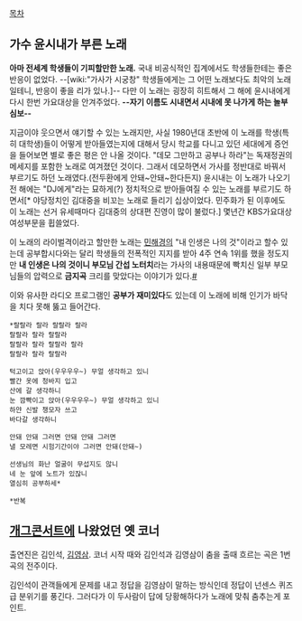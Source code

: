 [[목차]]
== 가수 윤시내가 부른 노래 ==
'''아마 전세계 학생들이 기피할만한 노래.''' 국내 비공식적인 집계에서도 학생들한테는 좋은 반응이 없었다. --[wiki:"가사가 시궁창" 학생들에게는 그 어떤 노래보다도 최악의 노래일테니, 반응이 좋을 리가 있나.]-- 다만 이 노래는 굉장히 히트해서 그 해에 윤시내에게 다시 한번 가요대상을 안겨주었다.
'''--자기 이름도 시내면서 시내에 못 나가게 하는 놀부 심보--'''

지금이야 웃으면서 얘기할 수 있는 노래지만, 사실 1980년대 초반에 이 노래를 학생(특히 대학생)들이 어떻게 받아들였는지에 대해서 당시 학교를 다니고 있던 세대에게 증언을 들어보면 별로 좋은 평은 안 나올 것이다. "데모 그만하고 공부나 하라"는 독재정권의 메세지를 포함한 노래로 여겨졌던 것이다. 그래서 데모하면서 가사를 정반대로 바꿔서 부르기도 하던 노래였다.(전두환에게 안돼~안돼~한다든지) 윤시내는 이 노래가 나오기 전 해에는 "DJ에게"라는 묘하게(?) 정치적으로 받아들여질 수 있는 노래를 부르기도 하면서[* 야당정치인 김대중을 비꼬는 노래로 들리기 십상이었다. 민주화가 된 이후에도 이 노래는 선거 유세때마다 김대중의 상대편 진영이 많이 불렀다.] 몇년간 KBS가요대상 여성부문을 휩쓸었다.

이 노래의 라이벌격이라고 할만한 노래는 [[민해경]]의 "내 인생은 나의 것"이라고 할수 있는데 공부합시다와는 달리 학생들의 전폭적인 지지를 받아 4주 연속 1위를 했을 정도지만 '''내 인생은 나의 것이니 부모님 간섭 노터치'''라는 가사의 내용때문에 빡치신 일부 부모님들의 압력으로 '''금지곡''' 크리를 맞았다는 이야기가 있다.[http://isplus.live.joins.com/news/article/article.asp?total_id=5723893&ctg=1502&tm=i_ntr&mc=1503001 #] 

이와 유사한 라디오 프로그램인 '''공부가 재미있다'''도 있는데 이 노래에 비해 인기가 바닥을 치다 못해 뚫고 들어간다. 

 *랄랄라 랄라 랄랄라 랄라 
 랄랄라 랄라 랄랄라 
 랄랄라 랄라 랄랄라 랄라 
 랄랄라 랄라 랄랄라 

 턱고이고 앉아(우우우우~) 무얼 생각하고 있니 
 빨간 옷에 청바지 입고 
 산에 갈 생각하니 
 눈 깜빡이고 앉아(우우우우~) 무얼 생각하고 있니 
 하얀 신발 챙모자 쓰고 
 바다갈 생각하니 

 안돼 안돼 그러면 안돼 안돼 그러면 
 낼 모레면 시험기간이야 그러면 안돼(안돼~) 

 선생님의 화난 얼굴이 무섭지도 않니 
 네 눈 앞에 노트가 있잖니 
 열심히 공부하세* 

 *반복

== [[개그콘서트]]에 나왔었던 옛 코너 ==
{{{#!html
<iframe width="420" height="315" src="//www.youtube.com/embed/jyu02CdvoGw" frameborder="0" allowfullscreen></iframe>
}}}
출연진은 김인석, [[김영삼]]. 코너 시작 때와 김인석과 김영삼이 춤을 출때 흐르는 곡은 1번 곡의 전주이다.

김인석이 관객들에게 문제를 내고 정답을 김영삼이 말하는 방식인데 정답이 넌센스 퀴즈급 분위기를 풍긴다. 그러다가 이 두사람이 답에 당황해하다가 노래에 맞춰 춤추는게 포인트.
